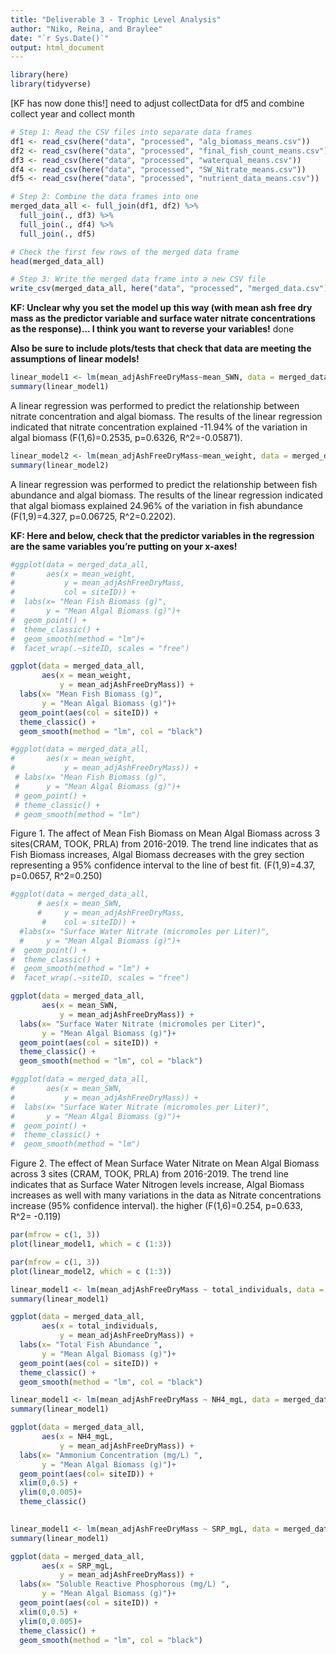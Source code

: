 ```yaml
---
title: "Deliverable 3 - Trophic Level Analysis"
author: "Niko, Reina, and Braylee"
date: "`r Sys.Date()`"
output: html_document
---
```

```r
library(here)
library(tidyverse)
```

[KF has now done this!] need to adjust collectData for df5 and combine collect year and collect month
```r
# Step 1: Read the CSV files into separate data frames
df1 <- read_csv(here("data", "processed", "alg_biomass_means.csv"))
df2 <- read_csv(here("data", "processed", "final_fish_count_means.csv"))
df3 <- read_csv(here("data", "processed", "waterqual_means.csv"))
df4 <- read_csv(here("data", "processed", "SW_Nitrate_means.csv"))
df5 <- read_csv(here("data", "processed", "nutrient_data_means.csv"))
```

```r
# Step 2: Combine the data frames into one
merged_data_all <- full_join(df1, df2) %>% 
  full_join(., df3) %>% 
  full_join(., df4) %>% 
  full_join(., df5)

# Check the first few rows of the merged data frame
head(merged_data_all)

# Step 3: Write the merged data frame into a new CSV file
write_csv(merged_data_all, here("data", "processed", "merged_data.csv"))

```


**KF: Unclear why you set the model up this way (with mean ash free dry mass as the predictor variable and surface water nitrate concentrations as the response)... I think you want to reverse your variables!** done 

**Also be sure to include plots/tests that check that data are meeting the assumptions of linear models!**
```r

linear_model1 <- lm(mean_adjAshFreeDryMass~mean_SWN, data = merged_data_all)
summary(linear_model1)
```

A linear regression was performed to predict the relationship between nitrate concentration and algal biomass. The results of the linear regression indicated that nitrate concentration explained -11.94% of the variation in algal biomass (F(1,6)=0.2535, p=0.6326, R^2=-0.05871).



```r
linear_model2 <- lm(mean_adjAshFreeDryMass~mean_weight, data = merged_data_all)
summary(linear_model2)
```

A linear regression was performed to predict the relationship between fish abundance and algal biomass. The results of the linear regression indicated that algal biomass explained 24.96% of the variation in fish abundance (F(1,9)=4.327, p=0.06725, R^2=0.2202). 

**KF: Here and below, check that the predictor variables in the regression are the same variables you're putting on your x-axes!**
```r
#ggplot(data = merged_data_all,
#       aes(x = mean_weight, 
#           y = mean_adjAshFreeDryMass,
#           col = siteID)) +
#  labs(x= "Mean Fish Biomass (g)",
#       y = "Mean Algal Biomass (g)")+
#  geom_point() +
#  theme_classic() +
#  geom_smooth(method = "lm")+
#  facet_wrap(.~siteID, scales = "free")

ggplot(data = merged_data_all,
       aes(x = mean_weight, 
           y = mean_adjAshFreeDryMass)) +
  labs(x= "Mean Fish Biomass (g)",
       y = "Mean Algal Biomass (g)")+
  geom_point(aes(col = siteID)) +
  theme_classic() +
  geom_smooth(method = "lm", col = "black")

#ggplot(data = merged_data_all,
#       aes(x = mean_weight, 
#           y = mean_adjAshFreeDryMass)) +
 # labs(x= "Mean Fish Biomass (g)",
 #      y = "Mean Algal Biomass (g)")+
 # geom_point() +
 # theme_classic() +
 # geom_smooth(method = "lm")
```
Figure 1. The affect of Mean Fish Biomass on Mean Algal Biomass across 3 sites(CRAM, TOOK, PRLA) from 2016-2019. The trend line indicates that as Fish Biomass increases, Algal Biomass decreases with the grey section representing a 95% confidence interval to the line of best fit. (F(1,9)=4.37, p=0.0657, R^2=0.250) 

```r
#ggplot(data = merged_data_all,
      # aes(x = mean_SWN, 
      #     y = mean_adjAshFreeDryMass, 
       #    col = siteID)) +
  #labs(x= "Surface Water Nitrate (micromoles per Liter)", 
  #     y = "Mean Algal Biomass (g)")+
#  geom_point() +
#  theme_classic() +
#  geom_smooth(method = "lm") +
#  facet_wrap(.~siteID, scales = "free")

ggplot(data = merged_data_all,
       aes(x = mean_SWN, 
           y = mean_adjAshFreeDryMass)) +
  labs(x= "Surface Water Nitrate (micromoles per Liter)", 
       y = "Mean Algal Biomass (g)")+
  geom_point(aes(col = siteID)) +
  theme_classic() +
  geom_smooth(method = "lm", col = "black")

#ggplot(data = merged_data_all,
#       aes(x = mean_SWN, 
#           y = mean_adjAshFreeDryMass)) +
#  labs(x= "Surface Water Nitrate (micromoles per Liter)", 
#       y = "Mean Algal Biomass (g)")+
#  geom_point() +
#  theme_classic() +
#  geom_smooth(method = "lm")

```
Figure 2. The effect of Mean Surface Water Nitrate on Mean Algal Biomass across 3 sites (CRAM, TOOK, PRLA) from 2016-2019. The trend line indicates that as Surface Water Nitrogen levels increase, Algal Biomass increases as well with many variations in the data as Nitrate concentrations increase (95% confidence interval). the higher  (F(1,6)=0.254, p=0.633, R^2= -0.119)
```r
par(mfrow = c(1, 3))
plot(linear_model1, which = c (1:3))
```

```r
par(mfrow = c(1, 3))
plot(linear_model2, which = c (1:3))
```



```r
linear_model1 <- lm(mean_adjAshFreeDryMass ~ total_individuals, data = merged_data_all)
summary(linear_model1)
```

```r
ggplot(data = merged_data_all,
       aes(x = total_individuals, 
           y = mean_adjAshFreeDryMass)) +
  labs(x= "Total Fish Abundance ",
       y = "Mean Algal Biomass (g)")+
  geom_point(aes(col = siteID)) +
  theme_classic() +
  geom_smooth(method = "lm", col = "black") 
```

```r
linear_model1 <- lm(mean_adjAshFreeDryMass ~ NH4_mgL, data = merged_data_all)
summary(linear_model1)
```

```r
ggplot(data = merged_data_all,
       aes(x = NH4_mgL, 
           y = mean_adjAshFreeDryMass)) +
  labs(x= "Ammonium Concentration (mg/L) ",
       y = "Mean Algal Biomass (g)")+
  geom_point(aes(col= siteID)) +
  xlim(0,0.5) +
  ylim(0,0.005)+
  theme_classic() 
  
```

```r
linear_model1 <- lm(mean_adjAshFreeDryMass ~ SRP_mgL, data = merged_data_all)
summary(linear_model1)
```

```r
ggplot(data = merged_data_all,
       aes(x = SRP_mgL, 
           y = mean_adjAshFreeDryMass)) +
  labs(x= "Soluble Reactive Phosphorous (mg/L) ",
       y = "Mean Algal Biomass (g)")+
  geom_point(aes(col = siteID)) +
  xlim(0,0.5) +
  ylim(0,0.005)+
  theme_classic() +
  geom_smooth(method = "lm", col = "black")
```

